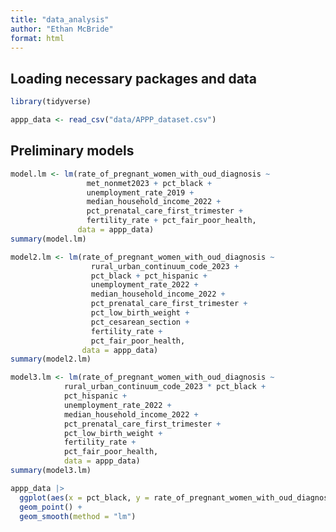 ```yaml
---
title: "data_analysis"
author: "Ethan McBride"
format: html
---
```


## Loading necessary packages and data

```r
library(tidyverse)

appp_data <- read_csv("data/APPP_dataset.csv")
```

## Preliminary models

```r

model.lm <- lm(rate_of_pregnant_women_with_oud_diagnosis ~ 
                 met_nonmet2023 + pct_black + 
                 unemployment_rate_2019 + 
                 median_household_income_2022 + 
                 pct_prenatal_care_first_trimester + 
                 fertility_rate + pct_fair_poor_health, 
               data = appp_data)
summary(model.lm)

model2.lm <- lm(rate_of_pregnant_women_with_oud_diagnosis ~ 
                  rural_urban_continuum_code_2023 +
                  pct_black + pct_hispanic + 
                  unemployment_rate_2022 + 
                  median_household_income_2022 +
                  pct_prenatal_care_first_trimester +
                  pct_low_birth_weight +
                  pct_cesarean_section +
                  fertility_rate + 
                  pct_fair_poor_health,
                data = appp_data)
summary(model2.lm)

model3.lm <- lm(rate_of_pregnant_women_with_oud_diagnosis ~ 
            rural_urban_continuum_code_2023 * pct_black +
            pct_hispanic + 
            unemployment_rate_2022 + 
            median_household_income_2022 +
            pct_prenatal_care_first_trimester +
            pct_low_birth_weight +
            fertility_rate + 
            pct_fair_poor_health, 
            data = appp_data)
summary(model3.lm)
```

```r

appp_data |>
  ggplot(aes(x = pct_black, y = rate_of_pregnant_women_with_oud_diagnosis)) +
  geom_point() +
  geom_smooth(method = "lm")
```
